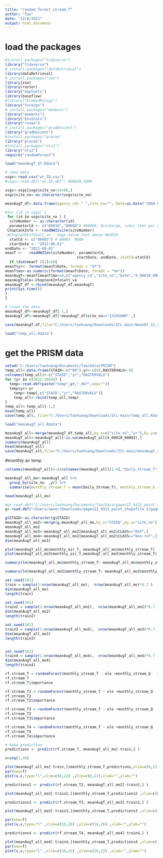 ```yaml
---
title: "random_forest_stream_T"
author: "Tao"
date: "12/8/2021"
output: html_document
---
```


# load the packages
```r
#install.packages("tidyverse")
library("tidyverse")
# install.packages("dataRetrieval")
library(dataRetrieval)
# install.packages("zoo") 
library(zoo)
library(raster)
library("maptools")
library(baseflow)
#library("EcoHydRology")
library("foreign")
# install.packages("moments") 
library("moments")
library("EnvStats")
library("rnoaa")
# install.packages("gradDescent") 
library("gradDescent")
#install.packages("pracma"
library("pracma")
#install.packages("nls2")
library("nls2")
require("randomForest")
```

```r
load("meanAugT_df.Rdata")
```

```r
# read data
usgs<-read.csv("wt_ID.csv")
#usgs<-read.dbf("wt_ID.dbf") #DRAIN_SQKM

usgs<-usgs[usgs$site_no<1e+08,]
usgs$site_no<-as.character(usgs$site_no)

meanAugT_df<-data.frame(agency_cd= " ",site_no="", Date=as.Date("2000-01-01",format="%Y-%m-%d"),X_00010_00003=0,    X_00010_00003_cd= "",X_00060_00003=0,    X_00060_00003_cd= "",yr="",mo=0 , ele=0)

#for (id in usgs) {
 for (id in usgs$site_no ) {
  siteNumber <- as.character(id) 
  parameterCd <- c("00010","00060") #00060: Discharge, cubic feet per second
 ChoptankInfo <- readNWISsite(siteNumber)
 #ChoptankInfo$alt_va : Gage datum feet above NGVD29
  statCd <- c("00003") # 00003	MEAN
  startDate <- "2012-06-01"
endDate <- "2021-09-01"
meanT <-   readNWISdv(siteNumber, parameterCd, 
                                 startDate, endDate, statCd=statCd)
  if (dim(meanT )[2]>5){
meanT$yr<- format(meanT$Date, format = "%Y") 
meanT$mo<-as.numeric(format(meanT$Date, format = "%m"))
meanAugT<-meanT[meanT$mo==8,c("agency_cd","site_no","Date","X_00010_00003","X_00010_00003_cd","X_00060_00003","X_00060_00003_cd","yr","mo"  )]
meanAugT$ele<-ChoptankInfo$alt_va
meanAugT_df <-rbind(meanAugT_df,meanAugT)
print(Sys.time())
}
}

# clean the data
meanAugT_df<-meanAugT_df[-1,]
meanAugT_df<-meanAugT_df[!meanAugT_df$site_no=="13185000" ,]

save(meanAugT_df,file="C:/Users/taohuang/Downloads/ICL-main/meanQT_12_21.Rdata")

```

```r
load("temp_all.Rdata")
```

# get the PRISM data
```r
setwd("C:/Users/taohuang/Documents/Tao/Data/PRISM")
temp_all<-data.frame(STAID<-c("00"),yr<-c(0),RASTERVALU<-0)
colnames(temp_all)<-c("STAID","yr","RASTERVALU")
for (yr in c(2012:2020)) {
  temp<-read.dbf(paste("temp",yr,".dbf",sep=""))
  temp$yr<-yr
    temp<-temp[,c("STAID","yr","RASTERVALU")]
    temp_all<-rbind(temp_all,temp)
}
temp_all<-temp_all[-1,]
head(temp_all)
save(temp_all, file="C:/Users/taohuang/Downloads/ICL-main/temp_all.Rdata")
```

```r
load("meanAugT_all.Rdata")
```


```r
meanAugT_all<-merge(meanAugT_df,temp_all,by.x=c("site_no","yr"),by.y=c("STAID","yr"))
meanAugT_all<-meanAugT_all[!is.na(meanAugT_all$X_00010_00003),]
summary(meanAugT_all)
head(meanAugT_all)
save(meanAugT_all,file="C:/Users/taohuang/Downloads/ICL-main/meanAugT_all.Rdata")
```

#monthly air temp
```r
colnames(meanAugT_all)<-c(colnames(meanAugT_all)[1:4],"Daily_Stream_T","X_00010_00003_cd", "Daily_Q", "X_00060_00003_cd" ,"mo"  ,             "ele"         ,     "Monthly_air_T"  )

meanAugT_all_mo<-meanAugT_all %>%
  group_by(site_no  ,yr) %>%
  summarise(monthly_stream_T = mean(Daily_Stream_T), monthly_stream_Q = mean(Daily_Q),ele= mean(ele), monthly_air_T=mean(Monthly_air_T) )

head(meanAugT_all_mo)
```

```r
#g<-read.dbf("C:/Users/taohuang/Documents/Tao/Data/gagesII_9322_point_shapefile/gagesII_9322_sept30_2011.dbf")
g<-read.dbf("/Users/owner/Downloads/gagesII_9322_point_shapefile 2/gagesII_9322_sept30_2011.dbf")

g$STAID<-as.character(g$STAID)
meanAugT_all_mo2<-merge(g,meanAugT_all_mo,by.x="STAID",by.y="site_no")
meanAugT_all_mo2
meanAugT_all_mo3<-meanAugT_all_mo2[meanAugT_all_mo2$CLASS=="Ref",]
meanAugT_all_mo4<-meanAugT_all_mo2[meanAugT_all_mo2$CLASS=="Non-ref",]
dim(meanAugT_all_mo3)
```


```r
plot(meanAugT_all_mo$monthly_air_T, meanAugT_all_mo$monthly_stream_T)
plot(meanAugT_all_mo3$monthly_air_T,meanAugT_all_mo3$monthly_stream_T)
```

```r
summary(lm(meanAugT_all_mo$monthly_stream_T~ meanAugT_all_mo$monthly_stream_Q +meanAugT_all_mo$monthly_air_T+ meanAugT_all_mo$ele))

summary(lm(meanAugT_all_mo3$monthly_stream_T~ meanAugT_all_mo3$monthly_stream_Q +meanAugT_all_mo3$monthly_air_T+ meanAugT_all_mo3$ele))
```


```r
set.seed(101)
train = sample(1:nrow(meanAugT_all_mo),  nrow(meanAugT_all_mo)*0.7 )
dim(meanAugT_all_mo)
length(train)

set.seed(101)
train2 = sample(1:nrow(meanAugT_all_mo2),  nrow(meanAugT_all_mo2)*0.7 )
dim(meanAugT_all_mo2)
length(train2)

set.seed(101)
train3 = sample(1:nrow(meanAugT_all_mo3),  nrow(meanAugT_all_mo3)*0.7 )
dim(meanAugT_all_mo3)
length(train3)


set.seed(101)
train4 = sample(1:nrow(meanAugT_all_mo4),  nrow(meanAugT_all_mo4)*0.7 )
dim(meanAugT_all_mo4)
length(train4)

```

```r
rf.stream_T = randomForest(monthly_stream_T ~ ele +monthly_stream_Q   +monthly_air_T , data = meanAugT_all_mo, subset = train)
rf.stream_T
rf.stream_T$importance

rf.stream_T2 = randomForest(monthly_stream_T ~ ele +monthly_stream_Q   +monthly_air_T +CLASS , data = meanAugT_all_mo2, subset = train2)
rf.stream_T2
rf.stream_T2$importance

rf.stream_T3 = randomForest(monthly_stream_T ~ ele +monthly_stream_Q   +monthly_air_T , data = meanAugT_all_mo3, subset = train3)
rf.stream_T3
rf.stream_T3$importance

rf.stream_T4 = randomForest(monthly_stream_T ~ ele +monthly_stream_Q   +monthly_air_T , data = meanAugT_all_mo4, subset = train4)
rf.stream_T4
rf.stream_T4$importance
```

```r
# Make prediction
predictions <- predict(rf.stream_T, meanAugT_all_mo[-train,] )

x=seq(1,30)

plot(meanAugT_all_mo[-train,]$monthly_stream_T,predictions,xlim=c(8,22) ,ylim=c(8,22), xlab="Observed stream temperature (degC)", ylab="Predicted stream temperature (degC)")
par(new=T)
plot(x,x,type="l",xlim=c(8,22) ,ylim=c(8,22),xlab="",ylab="")
```

```r
predictions2 <- predict(rf.stream_T2, meanAugT_all_mo2[-train2,] )

plot(meanAugT_all_mo2[-train2,]$monthly_stream_T,predictions2 ,xlim=c(8,22) ,ylim=c(8,22))
```


```r
predictions3 <- predict(rf.stream_T3, meanAugT_all_mo3[-train3,] )

plot(meanAugT_all_mo3[-train3,]$monthly_stream_T,predictions3 ,xlim=c(16,26) ,ylim=c(16,26) , xlab="Observed stream temperature (degC)", ylab="Predicted stream temperature (degC)", main="No upstream reservoirs")

par(new=T)
plot(x,x,type="l" ,xlim=c(16,26) ,ylim=c(16,26) ,xlab="",ylab="")
```


```r
predictions4 <- predict(rf.stream_T4, meanAugT_all_mo4[-train4,] )

plot(meanAugT_all_mo4[-train4,]$monthly_stream_T,predictions4 ,xlim=c(16,22) ,ylim=c(16,22) , xlab="Observed stream temperature (degC)", ylab="Predicted stream temperature (degC)" , main="With Upstream reservoirs")
par(new=T)
plot(x,x,type="l" ,xlim=c(16,22) ,ylim=c(16,22) ,xlab="",ylab="")
```



